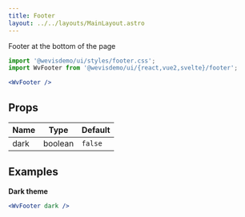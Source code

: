 ```yaml
---
title: Footer
layout: ../../layouts/MainLayout.astro
---
```



Footer at the bottom of the page

<div class="not-prose component-preview">
<WvFooter />
</div>

```jsx
import '@wevisdemo/ui/styles/footer.css';
import WvFooter from '@wevisdemo/ui/{react,vue2,svelte}/footer';

<WvFooter />
```

## Props

| Name | Type    | Default |
| ---- | ------- | ------- |
| dark | boolean | `false` |

## Examples

**Dark theme**

<div class="not-prose component-preview-dark">
<WvFooter dark />
</div>

```jsx
<WvFooter dark />
```

